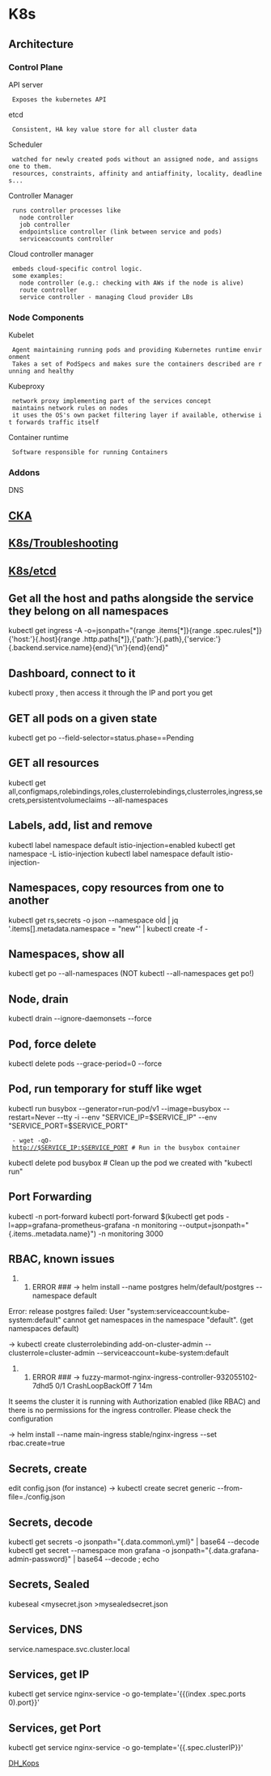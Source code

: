 = K8s =

== Architecture ==
=== Control Plane ===
API server
  Exposes the kubernetes API
etcd
  Consistent, HA key value store for all cluster data
Scheduler
  watched for newly created pods without an assigned node, and assigns one to them.
  resources, constraints, affinity and antiaffinity, locality, deadlines...
Controller Manager
  runs controller processes like
    node controller
    job controller
    endpointslice controller (link between service and pods)
    serviceaccounts controller 
Cloud controller manager
  embeds cloud-specific control logic.
  some examples:
    node controller (e.g.: checking with AWs if the node is alive)
    route controller
    service controller - managing Cloud provider LBs
=== Node Components ===
Kubelet
  Agent maintaining running pods and providing Kubernetes runtime environment
  Takes a set of PodSpecs and makes sure the containers described are running and healthy
Kubeproxy
  network proxy implementing part of the services concept
  maintains network rules on nodes
  it uses the OS's own packet filtering layer if available, otherwise it forwards traffic itself
Container runtime
  Software responsible for running Containers
=== Addons ===
DNS

== [[CKA]] ==

== [[K8s/Troubleshooting]] ==

== [[K8s/etcd]] ==

== Get all the host and paths alongside the service they belong on all namespaces ==
kubectl get ingress -A -o=jsonpath="{range .items[*]}{range .spec.rules[*]}{'host:'}{.host}{range .http.paths[*]},{'path:'}{.path},{'service:'}{.backend.service.name}{end}{'\n'}{end}{end}"

== Dashboard, connect to it ==
kubectl proxy
, then access it through the IP and port you get

== GET all pods on a given state ==
kubectl get po --field-selector=status.phase==Pending

== GET all resources ==
kubectl get all,configmaps,rolebindings,roles,clusterrolebindings,clusterroles,ingress,secrets,persistentvolumeclaims --all-namespaces 

== Labels, add, list and remove ==
kubectl label namespace default istio-injection=enabled
kubectl get namespace -L istio-injection
kubectl label namespace default istio-injection-

== Namespaces, copy resources from one to another ==
kubectl get rs,secrets -o json --namespace old | jq '.items[].metadata.namespace = "new"' | kubectl create -f -

== Namespaces, show all ==
kubectl get po --all-namespaces (NOT kubectl --all-namespaces  get po!)

== Node, drain ==
kubectl drain --ignore-daemonsets --force <node>

== Pod, force delete == 
kubectl delete pods <pod> --grace-period=0 --force

== Pod, run temporary for stuff like wget ==
kubectl run busybox  --generator=run-pod/v1 --image=busybox --restart=Never --tty -i --env "SERVICE_IP=$SERVICE_IP" --env "SERVICE_PORT=$SERVICE_PORT"
  - wget -qO- http://$SERVICE_IP:$SERVICE_PORT # Run in the busybox container
kubectl delete pod busybox # Clean up the pod we created with "kubectl run"

== Port Forwarding ==
kubectl -n<namespace> port-forward <pod> <PORT>
kubectl port-forward $(kubectl get pods -l=app=grafana-prometheus-grafana -n monitoring --output=jsonpath="{.items..metadata.name}") -n monitoring 3000

== RBAC, known issues ==
### ERROR ### -> helm install --name postgres helm/default/postgres --namespace default 
Error: release postgres failed: User "system:serviceaccount:kube-system:default" cannot get namespaces in the namespace "default". (get namespaces default)

-> kubectl create clusterrolebinding add-on-cluster-admin --clusterrole=cluster-admin --serviceaccount=kube-system:default

### ERROR ### -> fuzzy-marmot-nginx-ingress-controller-932055102-7dhd5         0/1       CrashLoopBackOff   7          14m
It seems the cluster it is running with Authorization enabled (like RBAC) and there is no permissions for the ingress controller. Please check the configuration

-> helm install --name main-ingress stable/nginx-ingress --set rbac.create=true

== Secrets, create == 
edit config.json (for instance)
-> kubectl create secret generic <secret_name> --from-file=./config.json

== Secrets, decode ==
kubectl get secrets <name> -o jsonpath="{.data.common\.yml}" | base64 --decode 
kubectl get secret --namespace mon grafana -o jsonpath="{.data.grafana-admin-password}" | base64 --decode ; echo

== Secrets, Sealed ==
kubeseal <mysecret.json >mysealedsecret.json

== Services, DNS ==
service.namespace.svc.cluster.local

== Services, get IP ==
kubectl get service nginx-service -o go-template='{{(index .spec.ports 0).port}}'

== Services, get Port ==
kubectl get service nginx-service -o go-template='{{.spec.clusterIP}}'

[[DH_Kops]]
